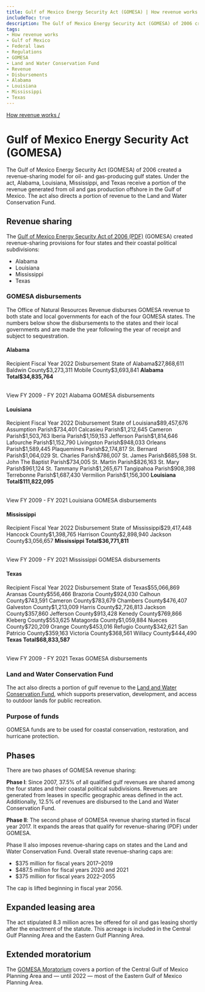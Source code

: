 ```yaml
---
title: Gulf of Mexico Energy Security Act (GOMESA) | How revenue works
includeToc: true
description: The Gulf of Mexico Energy Security Act (GOMESA) of 2006 created a revenue-sharing model for oil- and gas-producing gulf states. Under the act, Alabama, Louisiana, Mississippi, and Texas receive a portion of the revenue generated from oil and gas production offshore in the Gulf of Mexico. The act also directs a portion of revenue to the Land and Water Conservation Fund.
tags:
- How revenue works
- Gulf of Mexico
- Federal laws
- Regulations
- GOMESA
- Land and Water Conservation Fund
- Revenue
- Disbursements
- Alabama
- Louisiana
- Mississippi
- Texas
---
```


[How revenue works /](/how-revenue-works/)

# Gulf of Mexico Energy Security Act (GOMESA)

The Gulf of Mexico Energy Security Act (GOMESA) of 2006 created a revenue-sharing model for oil- and gas-producing gulf states. Under the act, Alabama, Louisiana, Mississippi, and Texas receive a portion of the revenue generated from oil and gas production offshore in the Gulf of Mexico. The act also directs a portion of revenue to the Land and Water Conservation Fund.

## Revenue sharing
The [Gulf of Mexico Energy Security Act of 2006 (PDF)](https://www.boem.gov/GOMESA/) (GOMESA) created revenue-sharing provisions for four states and their <GlossaryTerm>coastal political subdivisions</GlossaryTerm>:

* Alabama
* Louisiana
* Mississippi
* Texas

### GOMESA disbursements

The Office of Natural Resources Revenue disburses GOMESA revenue to both state and local governments for each of the four GOMESA states. The numbers below show the disbursements to the states and their local governments and are made the year following the year of receipt and subject to sequestration.

#### Alabama
<Table>
    <TableHead>
    <TableRow>
        <TableCell>Recipient</TableCell>
        <TableCell>Fiscal Year 2022 Disbursement</TableCell>
    </TableRow>
    </TableHead>
    <TableBody>
        <TableRow><TableCell>State of Alabama</TableCell><TableCell>$27,868,611</TableCell></TableRow>
        <TableRow><TableCell>Baldwin County</TableCell><TableCell>$3,273,311</TableCell></TableRow>
        <TableRow><TableCell>Mobile County</TableCell><TableCell>$3,693,841</TableCell></TableRow>
        <TableRow><TableCell><b>Alabama Total</b></TableCell><TableCell><b>$34,835,764</b></TableCell></TableRow>
        </TableBody>
</Table>
 <Link href='/query-data/?dataType=Disbursements&period=Fiscal%20Year&fiscalYear=2009%2C2010%2C2011%2C2012%2C2013%2C2014%2C2015%2C2016%2C2017%2C2018%2C2019%2C2020%2C2021&groupBy=localRecipient&usStateName=Alabama&source=GOMESA%20offshore' linkType='FilterTable'>View FY 2009 - FY 2021 Alabama GOMESA disbursements</Link>

#### Louisiana
<Table>
    <TableHead>
    <TableRow>
        <TableCell>Recipient</TableCell>
        <TableCell>Fiscal Year 2022 Disbursement</TableCell>
    </TableRow>
    </TableHead>
    <TableBody>
          <TableRow><TableCell>State of Louisiana</TableCell><TableCell>$89,457,676</TableCell></TableRow>
          <TableRow><TableCell>Assumption Parish</TableCell><TableCell>$734,401</TableCell></TableRow>
          <TableRow><TableCell>Calcasieu Parish</TableCell><TableCell>$1,212,645</TableCell></TableRow>
          <TableRow><TableCell>Cameron Parish</TableCell><TableCell>$1,503,763</TableCell></TableRow>
          <TableRow><TableCell>Iberia Parish</TableCell><TableCell>$1,159,153</TableCell></TableRow>
          <TableRow><TableCell>Jefferson Parish</TableCell><TableCell>$1,814,646</TableCell></TableRow>
          <TableRow><TableCell>Lafourche Parish</TableCell><TableCell>$1,152,790</TableCell></TableRow>
          <TableRow><TableCell>Livingston Parish</TableCell><TableCell>$948,033</TableCell></TableRow>
          <TableRow><TableCell>Orleans Parish</TableCell><TableCell>$1,589,445</TableCell></TableRow>
          <TableRow><TableCell>Plaquemines Parish</TableCell><TableCell>$2,174,817</TableCell></TableRow>
          <TableRow><TableCell>St. Bernard Parish</TableCell><TableCell>$1,064,029</TableCell></TableRow>
          <TableRow><TableCell>St. Charles Parish</TableCell><TableCell>$786,007</TableCell></TableRow>
          <TableRow><TableCell>St. James Parish</TableCell><TableCell>$685,598</TableCell></TableRow>
          <TableRow><TableCell>St. John The Baptist Parish</TableCell><TableCell>$734,005</TableCell></TableRow>
          <TableRow><TableCell>St. Martin Parish</TableCell><TableCell>$826,163</TableCell></TableRow>
          <TableRow><TableCell>St. Mary Parish</TableCell><TableCell>$961,124</TableCell></TableRow>
          <TableRow><TableCell>St. Tammany Parish</TableCell><TableCell>$1,265,671</TableCell></TableRow>
          <TableRow><TableCell>Tangipahoa Parish</TableCell><TableCell>$908,398</TableCell></TableRow>
          <TableRow><TableCell>Terrebonne Parish</TableCell><TableCell>$1,687,430</TableCell></TableRow>
          <TableRow><TableCell>Vermilion Parish</TableCell><TableCell>$1,156,300</TableCell></TableRow>
        <TableRow><TableCell><b>Louisiana Total</b></TableCell><TableCell><b>$111,822,095</b></TableCell></TableRow>
        </TableBody>
        </Table>
 <Link href='https://nrrd-preview.app.cloud.gov/sites/upload-data/query-data/?dataType=Disbursements&period=Fiscal%20Year&fiscalYear=2009%2C2010%2C2011%2C2012%2C2013%2C2014%2C2015%2C2016%2C2017%2C2018%2C2019%2C2020%2C2021&groupBy=localRecipient&usStateName=Louisiana&source=GOMESA%20offshore' linkType='FilterTable'>View FY 2009 - FY 2021 Louisiana GOMESA disbursements</Link>

#### Mississippi
<Table>
    <TableHead>
    <TableRow>
        <TableCell>Recipient</TableCell>
        <TableCell>Fiscal Year 2022 Disbursement</TableCell>
    </TableRow>
    </TableHead>
    <TableBody>
    <TableRow><TableCell>State of Mississippi</TableCell><TableCell>$29,417,448</TableCell></TableRow>
    <TableRow><TableCell>Hancock County</TableCell><TableCell>$1,398,765</TableCell></TableRow>
    <TableRow><TableCell>Harrison County</TableCell><TableCell>$2,898,940</TableCell></TableRow>
    <TableRow><TableCell>Jackson County</TableCell><TableCell>$3,056,657</TableCell></TableRow>
    <TableRow><TableCell><b>Mississippi Total</b></TableCell><TableCell><b>$36,771,811</b></TableCell></TableRow>
    </TableBody>
    </Table>
 <Link href='/query-data/?dataType=Disbursements&period=Fiscal%20Year&fiscalYear=2009%2C2010%2C2011%2C2012%2C2013%2C2014%2C2015%2C2016%2C2017%2C2018%2C2019%2C2020%2C2021&groupBy=localRecipient&usStateName=Mississippi&source=GOMESA%20offshore' linkType='FilterTable'>View FY 2009 - FY 2021 Mississippi GOMESA disbursements</Link>

#### Texas
<Table>
    <TableHead>
    <TableRow>
        <TableCell>Recipient</TableCell>
        <TableCell>Fiscal Year 2022 Disbursement</TableCell>
    </TableRow>
    </TableHead>
    <TableBody>
    <TableRow><TableCell>State of Texas</TableCell><TableCell>$55,066,869</TableCell></TableRow>
    <TableRow><TableCell>Aransas County</TableCell><TableCell>$556,466</TableCell></TableRow>
    <TableRow><TableCell>Brazoria County</TableCell><TableCell>$924,030</TableCell></TableRow>
    <TableRow><TableCell>Calhoun County</TableCell><TableCell>$743,591</TableCell></TableRow>
    <TableRow><TableCell>Cameron County</TableCell><TableCell>$783,679</TableCell></TableRow>
    <TableRow><TableCell>Chambers County</TableCell><TableCell>$476,407</TableCell></TableRow>
    <TableRow><TableCell>Galveston County</TableCell><TableCell>$1,213,009</TableCell></TableRow>
    <TableRow><TableCell>Harris County</TableCell><TableCell>$2,726,813</TableCell></TableRow>
    <TableRow><TableCell>Jackson County</TableCell><TableCell>$357,860</TableCell></TableRow>
    <TableRow><TableCell>Jefferson County</TableCell><TableCell>$913,428</TableCell></TableRow>
    <TableRow><TableCell>Kenedy County</TableCell><TableCell>$769,866</TableCell></TableRow>
    <TableRow><TableCell>Kleberg County</TableCell><TableCell>$553,625</TableCell></TableRow>
    <TableRow><TableCell>Matagorda County</TableCell><TableCell>$1,059,884</TableCell></TableRow>
    <TableRow><TableCell>Nueces County</TableCell><TableCell>$720,209</TableCell></TableRow>
    <TableRow><TableCell>Orange County</TableCell><TableCell>$453,016</TableCell></TableRow>
    <TableRow><TableCell>Refugio County</TableCell><TableCell>$342,621</TableCell></TableRow>
    <TableRow><TableCell>San Patricio County</TableCell><TableCell>$359,163</TableCell></TableRow>
    <TableRow><TableCell>Victoria County</TableCell><TableCell>$368,561</TableCell></TableRow>
    <TableRow><TableCell>Willacy County</TableCell><TableCell>$444,490</TableCell></TableRow>
    <TableRow><TableCell><b>Texas Total</b></TableCell><TableCell><b>$68,833,587</b></TableCell></TableRow>
        </TableBody>
</Table>
 <Link href='/query-data/?dataType=Disbursements&period=Fiscal%20Year&fiscalYear=2009%2C2010%2C2011%2C2012%2C2013%2C2014%2C2015%2C2016%2C2017%2C2018%2C2019%2C2020%2C2021&groupBy=localRecipient&usStateName=Texas&source=GOMESA%20offshore' linkType='FilterTable'>View FY 2009 - FY 2021 Texas GOMESA disbursements</Link>

### Land and Water Conservation Fund
The act also directs a portion of gulf revenue to the [Land and Water Conservation Fund](/how-revenue-works/lwcf/), which supports preservation, development, and access to outdoor lands for public recreation.

### Purpose of funds
GOMESA funds are to be used for coastal conservation, restoration, and hurricane protection.

## Phases
There are two phases of GOMESA revenue sharing:

**Phase I**: Since 2007, 37.5% of all qualified gulf revenues are shared among the four states and their coastal political subdivisions. Revenues are generated from leases in specific geographic areas defined in the act. Additionally, 12.5% of revenues are disbursed to the Land and Water Conservation Fund.

**Phase II**: The second phase of GOMESA revenue sharing started in fiscal year 2017. It expands the <Link linkType='default' href='/downloads/gomesa-map.pdf'>areas that qualify for revenue-sharing (PDF)</Link> under GOMESA.

Phase II also imposes revenue-sharing caps on states and the Land and Water Conservation Fund. Overall state revenue-sharing caps are:

- $375 million for fiscal years 2017–2019
- $487.5 million for fiscal years 2020 and 2021
- $375 million for fiscal years 2022–2055

The cap is lifted beginning in fiscal year 2056.

## Expanded leasing area
The act stipulated 8.3 million acres be offered for oil and gas leasing shortly after the enactment of the statute. This acreage is included in the Central Gulf Planning Area and the Eastern Gulf Planning Area.

## Extended moratorium
The [GOMESA Moratorium](https://www.boem.gov/Areas-Under-Moratoria/) covers a portion of the Central Gulf of Mexico Planning Area and — until 2022 — most of the Eastern Gulf of Mexico Planning Area.
